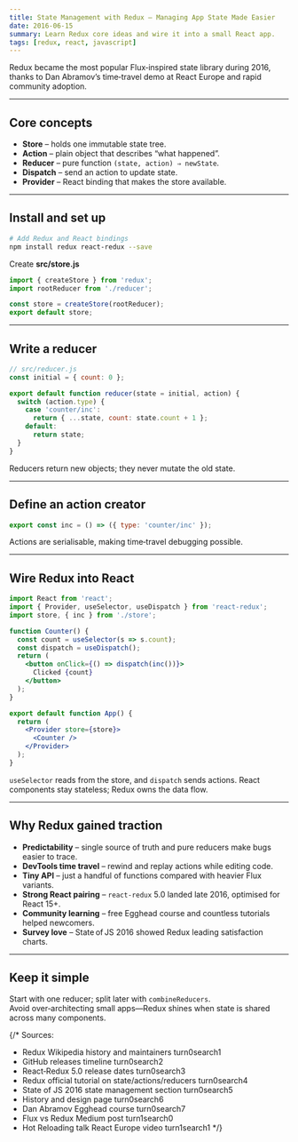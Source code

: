 ```yaml
---
title: State Management with Redux – Managing App State Made Easier
date: 2016-06-15
summary: Learn Redux core ideas and wire it into a small React app.
tags: [redux, react, javascript]
---
```


Redux became the most popular Flux‑inspired state library during 2016, thanks to Dan Abramov’s time‑travel demo at React Europe and rapid community adoption.

---

## Core concepts

- **Store** – holds one immutable state tree.  
- **Action** – plain object that describes “what happened”.  
- **Reducer** – pure function `(state, action) ⇒ newState`.  
- **Dispatch** – send an action to update state.  
- **Provider** – React binding that makes the store available.

---

## Install and set up

```bash
# Add Redux and React bindings
npm install redux react-redux --save
```

Create **src/store.js**

```js
import { createStore } from 'redux';
import rootReducer from './reducer';

const store = createStore(rootReducer);
export default store;
```

---

## Write a reducer

```js
// src/reducer.js
const initial = { count: 0 };

export default function reducer(state = initial, action) {
  switch (action.type) {
    case 'counter/inc':
      return { ...state, count: state.count + 1 };
    default:
      return state;
  }
}
```

Reducers return new objects; they never mutate the old state.

---

## Define an action creator

```js
export const inc = () => ({ type: 'counter/inc' });
```

Actions are serialisable, making time‑travel debugging possible.

---

## Wire Redux into React

```jsx
import React from 'react';
import { Provider, useSelector, useDispatch } from 'react-redux';
import store, { inc } from './store';

function Counter() {
  const count = useSelector(s => s.count);
  const dispatch = useDispatch();
  return (
    <button onClick={() => dispatch(inc())}>
      Clicked {count}
    </button>
  );
}

export default function App() {
  return (
    <Provider store={store}>
      <Counter />
    </Provider>
  );
}
```

`useSelector` reads from the store, and `dispatch` sends actions. React components stay stateless; Redux owns the data flow.

---

## Why Redux gained traction

- **Predictability** – single source of truth and pure reducers make bugs easier to trace.  
- **DevTools time travel** – rewind and replay actions while editing code.  
- **Tiny API** – just a handful of functions compared with heavier Flux variants.  
- **Strong React pairing** – `react-redux` 5.0 landed late 2016, optimised for React 15+.  
- **Community learning** – free Egghead course and countless tutorials helped newcomers.  
- **Survey love** – State of JS 2016 showed Redux leading satisfaction charts.  

---

## Keep it simple

Start with one reducer; split later with `combineReducers`.  
Avoid over‑architecting small apps—Redux shines when state is shared across many components.

{/*
Sources:
- Redux Wikipedia history and maintainers turn0search1
- GitHub releases timeline turn0search2
- React‑Redux 5.0 release dates turn0search3
- Redux official tutorial on state/actions/reducers turn0search4
- State of JS 2016 state management section turn0search5
- History and design page turn0search6
- Dan Abramov Egghead course turn0search7
- Flux vs Redux Medium post turn1search0
- Hot Reloading talk React Europe video turn1search1
*/}
